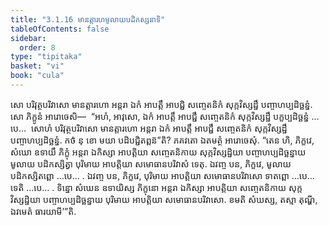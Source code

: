 ```yaml
---
title: "3.1.16 មានត្តារហមូលាយបដិកស្សនាទិ"
tableOfContents: false
sidebar:
  order: 8
type: "tipitaka"
basket: "vi"
book: "cula"
---
```



<DynamicBreadcrumb />

<Division number="127" book="cula">

<Paragraph number="590" book="cula">
សោ បរិវុត្ថបរិវាសោ មានត្តារហោ អន្តរា ឯកំ អាបត្តឹ អាបជ្ជិ សញ្ចេតនិកំ សុក្កវិស្សដ្ឋឹ បញ្ចាហប្បដិច្ឆន្នំ. សោ ភិក្ខូនំ អារោចេសិ—  “អហំ, អាវុសោ, ឯកំ អាបត្តឹ អាបជ្ជឹ សញ្ចេតនិកំ សុក្កវិស្សដ្ឋឹ បក្ខប្បដិច្ឆន្នំ …បេ…  សោហំ បរិវុត្ថបរិវាសោ មានត្តារហោ អន្តរា ឯកំ អាបត្តឹ អាបជ្ជឹ សញ្ចេតនិកំ សុក្កវិស្សដ្ឋឹ បញ្ចាហប្បដិច្ឆន្នំ. កថំ នុ ខោ មយា បដិបជ្ជិតព្ពន៑”តិ? ភគវតោ ឯតមត្ថំ អារោចេសុំ. “តេន ហិ, ភិក្ខវេ, សំឃោ ឧទាយឹ ភិក្ខុំ អន្តរា ឯកិស្សា អាបត្តិយា សញ្ចេតនិកាយ សុក្កវិស្សដ្ឋិយា បញ្ចាហប្បដិច្ឆន្នាយ មូលាយ បដិកស្សិត្វា បុរិមាយ អាបត្តិយា សមោធានបរិវាសំ ទេតុ. ឯវញ្ច បន, ភិក្ខវេ, មូលាយ បដិកស្សិតព្ពោ …បេ… .
</Paragraph>

<Paragraph number="591" book="cula">
ឯវញ្ច បន, ភិក្ខវេ, បុរិមាយ អាបត្តិយា សមោធានបរិវាសោ ទាតព្ពោ …បេ…  ទេតិ …បេ… .
</Paragraph>

<Paragraph number="592" book="cula">
ទិន្នោ សំឃេន ឧទាយិស្ស ភិក្ខុនោ អន្តរា ឯកិស្សា អាបត្តិយា សញ្ចេតនិកាយ សុក្កវិស្សដ្ឋិយា បញ្ចាហប្បដិច្ឆន្នាយ បុរិមាយ អាបត្តិយា សមោធានបរិវាសោ. ខមតិ សំឃស្ស, តស្មា តុណ្ហី, ឯវមេតំ ធារយាមី’”តិ.
</Paragraph>
</Division>
